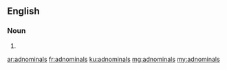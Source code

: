 ==English==

===Noun===
{{head|en|plural}}

# {{plural of|adnominal|lang=en|nocat=1}}

[[ar:adnominals]]
[[fr:adnominals]]
[[ku:adnominals]]
[[mg:adnominals]]
[[my:adnominals]]